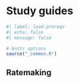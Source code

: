 # Study guides

```r
#| label: load-prereqs
#| echo: false
#| message: false

# knitr options
source("_common.R")

```

## Ratemaking

<!-- ### Insurance basics -->

<!-- <embed src="files/study-guide-ratemaking-a.pdf"type="application/pdf" width="100%" height="1000px"></embed> -->

<!-- ### The ratemaking process -->

<!-- <embed src="files/study-guide-ratemaking-b.pdf"type="application/pdf" width="100%" height="1000px"></embed> -->

<!-- <embed src="files/study-guide-ratemaking-c.pdf"type="application/pdf" width="100%" height="1000px"></embed> -->

<!-- <embed src="files/study-guide-ratemaking-d.pdf"type="application/pdf" width="100%" height="1000px"></embed> -->

<!-- <embed src="files/study-guide-ratemaking-e.pdf"type="application/pdf" width="100%" height="1000px"></embed> -->

<!-- ### Risk classification -->

<!-- <embed src="files/study-guide-ratemaking-f.pdf"type="application/pdf" width="100%" height="1000px"></embed> -->

<!-- <embed src="files/study-guide-ratemaking-g.pdf"type="application/pdf" width="100%" height="1000px"></embed> -->

<!-- ### Implementation -->

<!-- <embed src="files/study-guide-ratemaking-h.pdf"type="application/pdf" width="100%" height="1000px"></embed> -->

<!-- ### Other ratemaking topics -->

<!-- ## Estimating claim liabilities -->

<!-- ### Basic reserving techniques -->

<!-- <embed src="files/study-guide-estimating-claim-liabilities-a.pdf"type="application/pdf" width="100%" height="1000px"></embed> -->

<!-- ### Adjusting and evaluating reserving techniques -->

<!-- ### Other reserving topics -->

<!-- ## Final formula sheets -->

<!-- <embed src="files/study-guide-formula-sheet.pdf"type="application/pdf" width="100%" height="1000px"></embed> -->

<!-- <embed src="files/exam-5-formula-sheet.pdf"type="application/pdf" width="100%" height="1000px"></embed> -->


